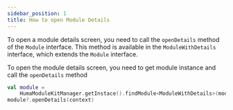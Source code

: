 ```yaml
---
sidebar_position: 1
title: How to open Module Details
---
```


To open a module details screen, you need to call the `openDetails` method of the `Module`
interface. This method is available in the `ModuleWithDetails` interface, which extends the `Module`
interface.

To open the module details screen, you need to get module instance and call the `openDetails` method

```kotlin
val module =
    HumaModuleKitManager.getInstace().findModule<ModuleWithDetails>(moduleId = "your_module_id")
module?.openDetails(context)
```
